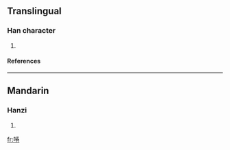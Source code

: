 ==Translingual==
===Han character===
{{Han char|rn=30|rad=口|as=08|sn=11|four=|canj=口火手山 (RFQU)}}
# {{defn|Han|sort=口08}}
====References====
{{Han ref|kx=0196.261|hdz=10643.080|uh=5573|ud=21875}}
----
==Mandarin==
===Hanzi===
{{cmn-hanzi|pin=[[quán]] ([[quan2]])|wg=ch'üan<sup>2</sup>}}
# {{defn|Mandarin}}

[[fr:啳]]
